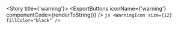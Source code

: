 
<Meta title="Foundations/Icons/warning" />

<Story title={'warning'}>
    <IconViewer>
        <WarningIcon size={12} />
    </IconViewer>
    <ExportButtons
        iconName={'warning'}
        componentCode={renderToString(<WarningIcon size={12} />)}
    />
    <IconInfo>
        ```js
        <WarningIcon size={12} fillColor="black" />
        ```
    </IconInfo>
</Story>
